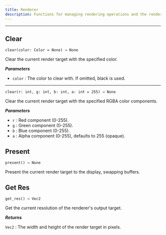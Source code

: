 ```yaml
---
title: Renderer
description: Functions for managing rendering operations and the render target.
---
```


---

## Clear
<div className="api-card">

`clear(color: Color = None) → None`

Clear the current render target with the specified color.

_**Parameters**_

- `color` : The color to clear with. If omitted, black is used.

---

`clear(r: int, g: int, b: int, a: int = 255) → None`

Clear the current render target with the specified RGBA color components.

_**Parameters**_

- `r` : Red component (0-255).
- `g` : Green component (0-255).
- `b` : Blue component (0-255).
- `a` : Alpha component (0-255), defaults to 255 (opaque).

</div>

## Present
<div className="api-card">

`present() → None`

Present the current render target to the display, swapping buffers.

</div>

## Get Res
<div className="api-card">

`get_res() → Vec2`

Get the current resolution of the renderer's output target.

_**Returns**_

`Vec2` : The width and height of the render target in pixels.

</div>
